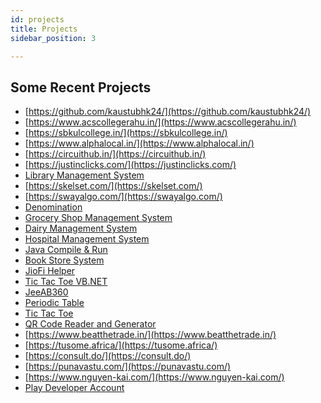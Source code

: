 ```yaml
---
id: projects
title: Projects
sidebar_position: 3

---
```


## Some Recent Projects
* [https://github.com/kaustubhk24/](https://github.com/kaustubhk24/)
* [https://www.acscollegerahu.in/](https://www.acscollegerahu.in/)
* [https://sbkulcollege.in/](https://sbkulcollege.in/)
* [https://www.alphalocal.in/](https://www.alphalocal.in/)
* [https://circuithub.in/](https://circuithub.in/)
* [https://justinclicks.com/](https://justinclicks.com/)
* [Library Management System](https://www.youtube.com/watch?v=uUTSlR4_u68)
* [https://skelset.com/](https://skelset.com/)
* [https://swayalgo.com/](https://swayalgo.com/)
* [Denomination](https://play.google.com/store/apps/details?id=com.justinclicks.denomination&hl=en_IN&gl=US)
* [Grocery Shop Management System](https://www.youtube.com/watch?v=Y5iD7DEz9GE)
* [Dairy Management System](https://www.youtube.com/watch?v=Q77TwteCeLA)
* [Hospital Management System](https://www.youtube.com/watch?v=xCcWizlaAk4)
* [Java Compile & Run](https://www.youtube.com/watch?v=kO0_j7VGLs8)
* [Book Store System](https://www.youtube.com/watch?v=9gBfm6FtnMI)
* [JioFi Helper](https://www.youtube.com/watch?v=Ay0XiWDIT_s)
* [Tic Tac Toe VB.NET](https://www.youtube.com/watch?v=HuHevUAhmQM)
* [JeeAB360](https://play.google.com/store/apps/details?id=com.adarshbarnwal.notesapp&hl=en_IN&gl=US)
* [Periodic Table](https://play.google.com/store/apps/details?id=com.justinclicks.periodictable&hl=en_IN&gl=US)
* [Tic Tac Toe](https://play.google.com/store/apps/details?id=com.justinclicks.tictactoe&hl=en_IN&gl=US)
* [QR Code Reader and Generator](https://play.google.com/store/apps/details?id=com.justinclicks.qrcodereader&hl=en_IN&gl=US)
* [https://www.beatthetrade.in/](https://www.beatthetrade.in/)
* [https://tusome.africa/](https://tusome.africa/)
* [https://consult.do/](https://consult.do/)
* [https://punavastu.com/](https://punavastu.com/)
* [https://www.nguyen-kai.com/](https://www.nguyen-kai.com/)
* [Play Developer Account](https://play.google.com/store/apps/developer?id=JustInClicks.com&hl=en_IN&gl=US)


